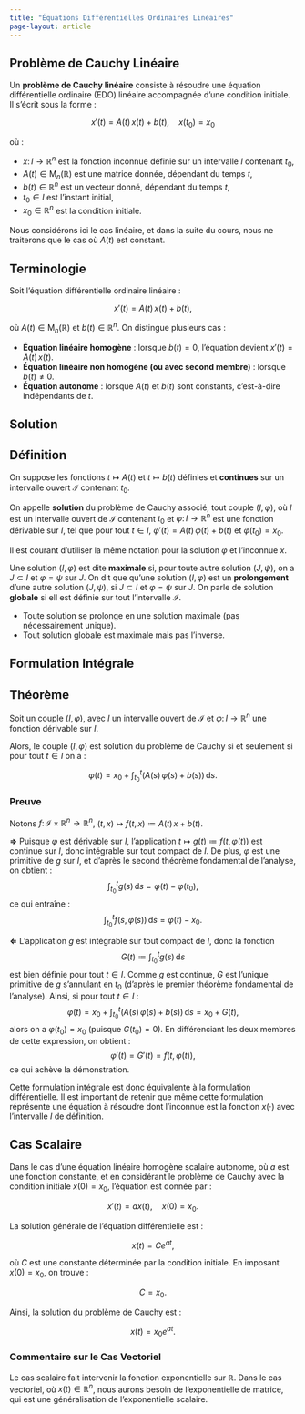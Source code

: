 ```yaml
---
title: "Équations Différentielles Ordinaires Linéaires"
page-layout: article
---
```


## Problème de Cauchy Linéaire

Un **problème de Cauchy linéaire** consiste à résoudre une équation différentielle ordinaire (EDO) linéaire accompagnée d'une condition initiale. Il s'écrit sous la forme :

$$
x'(t) = A(t)\, x(t) + b(t), \quad x(t_0) = x_0
$$

où :

- $x\colon I \to \mathbb{R}^n$ est la fonction inconnue définie sur un intervalle $I$ contenant $t_0$,
- $A(t) \in \mathrm{M}_{n}(\mathbb{R})$ est une matrice donnée, dépendant du temps $t$,
- $b(t) \in \mathbb{R}^n$ est un vecteur donné, dépendant du temps $t$,
- $t_0 \in I$ est l’instant initial,
- $x_0 \in \mathbb{R}^n$ est la condition initiale.

::: {.callout-note}
Nous considérons ici le cas linéaire, et dans la suite du cours, nous ne traiterons que le cas où $A(t)$ est constant.
:::

## Terminologie

Soit l'équation différentielle ordinaire linéaire :

$$
x'(t) = A(t)\, x(t) + b(t),
$$

où $A(t) \in \mathrm{M}_{n}(\mathbb{R})$ et $b(t) \in \mathbb{R}^n$. On distingue plusieurs cas :

- **Équation linéaire homogène** : lorsque $b(t) = 0$, l’équation devient $x'(t) = A(t)\, x(t)$.
- **Équation linéaire non homogène (ou avec second membre)** : lorsque $b(t) \neq 0$.
- **Équation autonome** : lorsque $A(t)$ et $b(t)$ sont constants, c'est-à-dire indépendants de $t$.

## Solution

::: {.callout-important icon=false}
## Définition
On suppose les fonctions $t \mapsto A(t)$ et $t \mapsto b(t)$ définies et **continues** sur un intervalle ouvert $\mathcal{I}$ contenant $t_0$. 

On appelle **solution** du problème de Cauchy associé, tout couple $(I, \varphi)$, où $I$ est un intervalle ouvert de $\mathcal{I}$ contenant $t_0$ et $\varphi \colon I \to \mathbb{R}^n$ est une fonction dérivable sur $I$, tel que pour tout $t \in I$, $\varphi'(t) = A(t)\, \varphi(t) + b(t)$ et $\varphi(t_0) = x_0$.
:::

::: {.callout-note}
Il est courant d'utiliser la même notation pour la solution $\varphi$ et l'inconnue $x$.
:::

Une solution $(I,\varphi)$ est dite **maximale** si, pour toute autre solution $(J,\psi)$, on a $J \subset I$ et $\varphi = \psi$ sur $J$. On dit que qu'une solution $(I,\varphi)$ est un **prolongement** d'une autre solution $(J,\psi)$, si $J \subset I$ et $\varphi = \psi$ sur $J$. On parle de solution **globale** si ell est définie sur tout l'intervalle $\mathcal{I}$.

::: {.callout-note}
- Toute solution se prolonge en une solution maximale (pas nécessairement unique).
- Tout solution globale est maximale mais pas l'inverse.
:::

## Formulation Intégrale

::: {.callout-important icon=false}
## Théorème
Soit un couple $(I, \varphi)$, avec $I$ un intervalle ouvert de $\mathcal{I}$ et $\varphi \colon I \to \mathbb{R}^n$ une fonction dérivable sur $I$.

Alors, le couple $(I, \varphi)$ est solution du problème de Cauchy si et seulement si pour tout $t \in I$ on a :

$$
\varphi(t) = x_0 + \int_{t_0}^{t} \left( A(s)\, \varphi(s) + b(s) \right) \, \mathrm{d}s.
$$
:::

::: {.callout-caution collapse="true" icon=false}
### Preuve
Notons $f \colon \mathcal{I} \times \mathbb{R}^n \to \mathbb{R}^n$, $(t, x) \mapsto f(t, x) \coloneqq A(t)\, x + b(t)$.

**$\Rightarrow$** Puisque $\varphi$ est dérivable sur $I$, l'application $t \mapsto g(t) \coloneqq f(t, \varphi(t))$ est continue sur $I$, donc intégrable sur tout compact de $I$. De plus, $\varphi$ est une primitive de $g$ sur $I$, et d'après le second théorème fondamental de l'analyse, on obtient :
$$
  \int_{t_0}^{t} g(s) \, \mathrm{d}s = \varphi(t) - \varphi(t_0),
$$
ce qui entraîne :
$$
  \int_{t_0}^{t} f(s, \varphi(s)) \, \mathrm{d}s = \varphi(t) - x_0.
$$

**$\Leftarrow$** L'application $g$ est intégrable sur tout compact de $I$, donc la fonction 
$$
G(t) \coloneqq \int_{t_0}^{t} g(s) \, \mathrm{d}s
$$
est bien définie pour tout $t \in I$. Comme $g$ est continue, $G$ est l'unique primitive de $g$ s'annulant en $t_0$ (d'après le premier théorème fondamental de l'analyse). Ainsi, si pour tout $t \in I$ :
$$
\varphi(t) = x_0 + \int_{t_0}^{t} \left( A(s)\, \varphi(s) + b(s) \right) \, \mathrm{d}s = x_0 + G(t),
$$
alors on a $\varphi(t_0) = x_0$ (puisque $G(t_0) = 0$). En différenciant les deux membres de cette expression, on obtient :
$$
\varphi'(t) = G'(t) = f(t, \varphi(t)),
$$
ce qui achève la démonstration.
:::

::: {.callout-note}
Cette formulation intégrale est donc équivalente à la formulation différentielle. Il est important de retenir que même cette formulation réprésente une équation à résoudre dont l'inconnue est la fonction $x(\cdot)$ avec l'intervalle $I$ de définition.
:::

## Cas Scalaire

Dans le cas d’une équation linéaire homogène scalaire autonome, où $a$ est une fonction constante, et en considérant le problème de Cauchy avec la condition initiale $x(0) = x_0$, l'équation est donnée par :

$$
x'(t) = a x(t), \quad x(0) = x_0.
$$

La solution générale de l'équation différentielle est :

$$
x(t) = C e^{a t},
$$

où $C$ est une constante déterminée par la condition initiale. En imposant $x(0) = x_0$, on trouve :

$$
C = x_0.
$$

Ainsi, la solution du problème de Cauchy est :

$$
x(t) = x_0 e^{a t}.
$$

::: {.callout-note}
### Commentaire sur le Cas Vectoriel

Le cas scalaire fait intervenir la fonction exponentielle sur $\mathbb{R}$. Dans le cas vectoriel, où $x(t) \in \mathbb{R}^n$, nous aurons besoin de l'exponentielle de matrice, qui est une généralisation de l'exponentielle scalaire.
:::